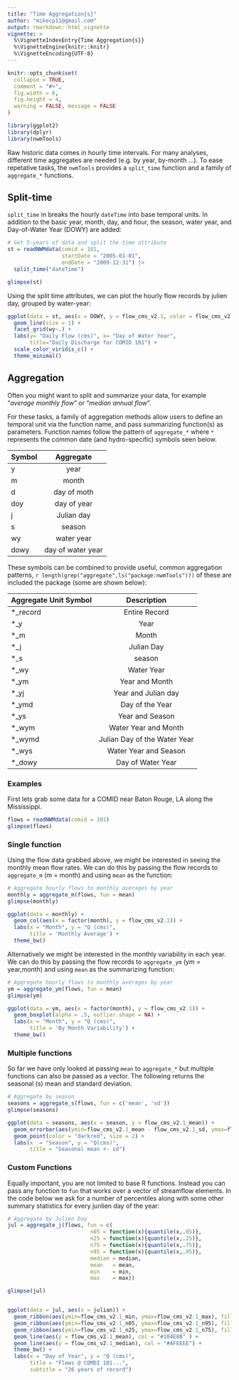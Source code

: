 ```yaml
---
title: "Time Aggregation{s}"
author: "mikecp11@gmail.com"
output: rmarkdown::html_vignette
vignette: >
  %\VignetteIndexEntry{Time Aggregation{s}}
  %\VignetteEngine{knitr::knitr}
  %\VignetteEncoding{UTF-8}
---
```


```r
knitr::opts_chunk$set(
  collapse = TRUE,
  comment = "#>",
  fig.width = 6,
  fig.height = 4,
  warning = FALSE, message = FALSE
)
```

```r
library(ggplot2)
library(dplyr)
library(nwmTools)
```

Raw historic data comes in hourly time intervals. For many analyses, different time aggregates are needed (e.g. by year, by-month ...). To ease repetative tasks, the `nwmTools` provides a `split_time` function and a family of `aggregate_*` functions.


## Split-time

`split_time` in breaks the hourly `dateTime` into base temporal units. In addition to the basic year, month, day, and hour, the season, water year, and Day-of-Water Year (DOWY) are added: 

```r
# Get 5-years of data and split the time attribute
st = readNWMdata(comid = 101, 
                 startDate = "2005-01-01", 
                 endDate = "2009-12-31") |> 
  split_time("dateTime")

glimpse(st)
```
Using the split time attributes, we can plot the hourly flow records by julien day, grouped by water-year:

```r
ggplot(data = st, aes(x = DOWY, y = flow_cms_v2.1, color = flow_cms_v2.1)) + 
  geom_line(size = 1) +
  facet_grid(wy~.) +
  labs(y= "Daily Flow (cms)", x= "Day of Water Year", 
       title="Daily Discharge for COMID 101") +
  scale_color_viridis_c() +
  theme_minimal()
```

## Aggregation

Often you might want to split and summarize your data, for example "_average monthly flow_" or "_median annual flow_". 

For these tasks, a family of aggregation methods allow users to define an temporal unit via the function name, and pass summarizing function(s) as parameters. Function names follow the pattern of `aggregate_*` where `*` represents the common date (and hydro-specific) symbols seen below.

| Symbol          | Aggregate          |
| --------------- |:------------------:|
| y               | year               |
| m               | month              |
| d               | day of moth        |
| doy             | day of year        |
| j               | Julian day         |
| s               | season             |
| wy              | water year         |
| dowy            | day of water year  |


These symbols can be combined to provide useful, common aggregation patterns, `r length(grep("aggregate",ls("package:nwmTools")))` of these are included the package (some are shown below):

| Aggregate Unit Symbol         |       Description    | 
| ----------------| :---------------------------------:| 
| *_record        | Entire Record                      | 
| *_y             | Year                               | 
| *_m             | Month                              | 
| *_j             | Julian Day                         | 
| *_s             | season                             | 
| *_wy            | Water Year                         | 
| *_ym            | Year and Month                     | 
| *_yj            | Year and Julian day                | 
| *_ymd           | Day of the Year                    | 
| *_ys            | Year and Season                    | 
| *_wym           | Water Year and Month               | 
| *_wymd          | Julian Day of the Water Year       | 
| *_wys           | Water Year and Season              |
| *_dowy          | Day of Water Year                  |

### Examples

First lets grab some data for a COMID near Baton Rouge, LA along the Mississippi.

```r
flows = readNWMdata(comid = 101)
glimpse(flows)
```

### Single function

Using the flow data grabbed above, we might be interested in seeing the monthly mean flow rates. We can do this by passing the flow records to `aggregate_m` (m = month) and using `mean` as the function:

```r
# Aggregate hourly flows to monthly averages by year
monthly = aggregate_m(flows, fun = mean)
glimpse(monthly)

ggplot(data = monthly) + 
  geom_col(aes(x = factor(month), y = flow_cms_v2.1)) +
  labs(x = "Month", y = "Q (cms)", 
       title = 'Monthly Average') + 
  theme_bw()
```

Alternatively we might be interested in the monthly variability in each year. We can do this by passing the flow records to `aggregate_ym` (ym = year,month) and using `mean` as the summarizing function:

```r
# Aggregate hourly flows to monthly averages by year
ym = aggregate_ym(flows, fun = mean)
glimpse(ym)

ggplot(data = ym, aes(x = factor(month), y = flow_cms_v2.1)) + 
  geom_boxplot(alpha = .5, outlier.shape = NA) +
  labs(x = "Month", y = "Q (cms)", 
       title = 'By Month Variability') + 
  theme_bw()
```

### Multiple functions

So far we have only looked at passing `mean` to `aggregate_*` but multiple functions can also be passed as a vector. The following returns the seasonal (s) mean and standard deviation.

```r
# Aggregate by season
seasons = aggregate_s(flows, fun = c('mean', 'sd'))
glimpse(seasons)

ggplot(data = seasons, aes(x = season, y = flow_cms_v2.1_mean)) +
  geom_errorbar(aes(ymin=flow_cms_v2.1_mean - flow_cms_v2.1_sd, ymax=flow_cms_v2.1_mean + flow_cms_v2.1_sd, width = .25)) +
  geom_point(color = "darkred", size = 2) +
  labs(x  = "Season", y = "Q(cms)", 
       title = "Seasonal mean +- sd")
```


### Custom Functions

Equally important, you are not limited to base R functions. Instead you can pass any function to `fun` that works over a vector of streamflow elements. In the code below we ask for a number of percentiles along with some other summary statistics for every junlien day of the year:

```r
# Aggregate by Julien Day
jul = aggregate_j(flows, fun = c(
                          n05 = function(x){quantile(x,.05)},
                          n25 = function(x){quantile(x,.25)},
                          n75 = function(x){quantile(x,.75)},
                          n95 = function(x){quantile(x,.95)},
                          median = median,
                          mean   = mean,
                          min    = min,
                          max    = max))

glimpse(jul)


ggplot(data = jul, aes(x = julian)) +
  geom_ribbon(aes(ymin=flow_cms_v2.1_min, ymax=flow_cms_v2.1_max), fill="#B2DFEE") +
  geom_ribbon(aes(ymin=flow_cms_v2.1_n05, ymax=flow_cms_v2.1_n95), fill="#9AC0CD") +
  geom_ribbon(aes(ymin=flow_cms_v2.1_n25, ymax=flow_cms_v2.1_n75), fill="#68838B") +
  geom_line(aes(y = flow_cms_v2.1_mean), col = "#104E8B" ) +
  geom_line(aes(y = flow_cms_v2.1_median), col = "#AFEEEE") + 
  theme_bw() +
  labs(x = "Day of Year", y = "Q (cms)", 
       title = "Flows @ COMDI 101...",
       subtitle = "26 years of record")
```


